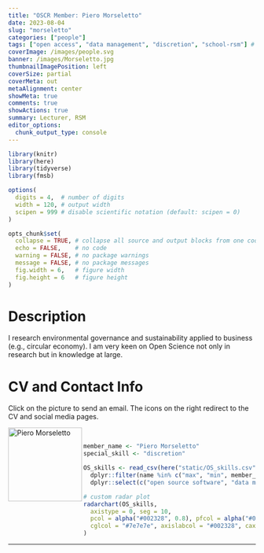 ```yaml
---
title: "OSCR Member: Piero Morseletto"
date: 2023-08-04
slug: "morseletto"
categories: ["people"]
tags: ["open access", "data management", "discretion", "school-rsm"] # top 3 categories + unique + school
coverImage: /images/people.svg
banner: /images/Morseletto.jpg
thumbnailImagePosition: left
coverSize: partial
coverMeta: out
metaAlignment: center
showMeta: true
comments: true
showActions: true
summary: Lecturer, RSM
editor_options: 
  chunk_output_type: console
---
```


```r

library(knitr)
library(here)
library(tidyverse)
library(fmsb)

options(
  digits = 4,  # number of digits
  width = 120, # output width
  scipen = 999 # disable scientific notation (default: scipen = 0)
)

opts_chunk$set(
  collapse = TRUE, # collapse all source and output blocks from one code chunk into a single block
  echo = FALSE,    # no code
  warning = FALSE, # no package warnings
  message = FALSE, # no package messages
  fig.width = 6,   # figure width
  fig.height = 6   # figure height
)

```

# Description

I research environmental governance and sustainability applied to business (e.g., circular economy). I am very keen on Open Science not only in research but in knowledge at large.

# CV and Contact Info

Click on the picture to send an email. The icons on the right redirect to the CV and social media pages.

<!-- EMAIL -->
<p>
  <a href="mailto:morseletto@rsm.nl">
  <img border="0" alt="Piero Morseletto" src="/images/Morseletto.jpg" width="150" height="150" align="left">
  </a>
</p>

<!-- CV -->
<p align="center">
  <a href="https://www.rsm.nl/people/piero-morseletto/" class="fa fa-file fa-2x" style="color:#00B969;">
  </a>
</p>

<!-- ORCID -->
<p align="center">
  <a href="https://orcid.org/0000-0002-5921-4471" class="ai ai-orcid fa-2x" style="color:#000000;">
  </a>
</p>

<!-- RESEARCHGATE -->
<p align="center">
  <a href="https://www.researchgate.net/profile/Piero-Morseletto" class="ai ai-researchgate fa-2x" style="color:#000000;">
  </a>
</p>

<BR>

<!-- # Expertise -->

```r

member_name <- "Piero Morseletto"
special_skill <- "discretion"

OS_skills <- read_csv(here("static/OS_skills.csv")) %>%
  dplyr::filter(name %in% c("max", "min", member_name)) %>%
  dplyr::select(c("open source software", "data management", all_of(special_skill), "reproducible analysis", "data sharing", "open access"))

# custom radar plot
radarchart(OS_skills,
  axistype = 0, seg = 10,
  pcol = alpha("#002328", 0.8), pfcol = alpha("#00B969", 0.6), plwd = 4, centerzero = TRUE, # polygon
  cglcol = "#7e7e7e", axislabcol = "#002328", caxislabels = seq(0, 10, 2), cglwd = 0.8 # grid
)

```

***


